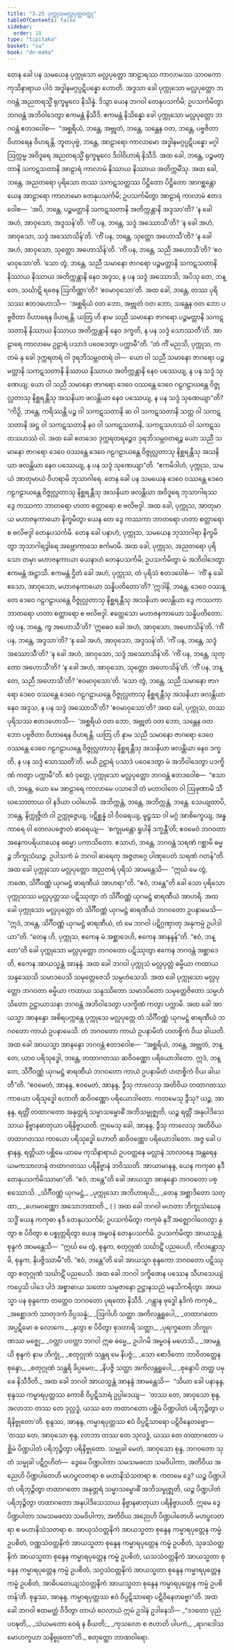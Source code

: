 ```yaml
---
title: "3.25 ပုက္ကုသမလ္လပုတ္တဝတ္ထု"
tableOfContents: false
sidebar:
  order: 18
type: "tipitaka"
basket: "su"
book: "dn-maha"
---
```



<DynamicBreadcrumb />

<Division number="192" book="dn-maha">

<Paragraph number="429" book="dn-maha">
တေန ခေါ ပန သမယေန ပုက္ကုသော မလ္လပုတ္တော အာဠာရဿ ကာလာမဿ သာဝကော ကုသိနာရာယ ပါဝံ အဒ္ဓါနမဂ္ဂပ္ပဋိပန္နော ဟောတိ. အဒ္ဒသာ ခေါ ပုက္ကုသော မလ္လပုတ္တော ဘဂဝန္တံ အညတရသ္မိံ ရုက္ခမူလေ နိသိန္နံ. ဒိသွာ ယေန ဘဂဝါ တေနုပသင်္ကမိ; ဥပသင်္ကမိတွာ ဘဂဝန္တံ အဘိဝါဒေတွာ ဧကမန္တံ နိသီဒိ. ဧကမန္တံ နိသိန္နော ခေါ ပုက္ကုသော မလ္လပုတ္တော ဘဂဝန္တံ ဧတဒဝေါစ—  “အစ္ဆရိယံ, ဘန္တေ, အဗ္ဘုတံ, ဘန္တေ, သန္တေန ဝတ, ဘန္တေ, ပဗ္ဗဇိတာ ဝိဟာရေန ဝိဟရန္တိ. ဘူတပုဗ္ဗံ, ဘန္တေ, အာဠာရော ကာလာမော အဒ္ဓါနမဂ္ဂပ္ပဋိပန္နော မဂ္ဂါ ဩက္ကမ္မ အဝိဒူရေ အညတရသ္မိံ ရုက္ခမူလေ ဒိဝါဝိဟာရံ နိသီဒိ. အထ ခေါ, ဘန္တေ, ပဉ္စမတ္တာနိ သကဋသတာနိ အာဠာရံ ကာလာမံ နိဿာယ နိဿာယ အတိက္ကမိံသု. အထ ခေါ, ဘန္တေ, အညတရော ပုရိသော တဿ သကဋသတ္ထဿ ပိဋ္ဌိတော ပိဋ္ဌိတော အာဂစ္ဆန္တော ယေန အာဠာရော ကာလာမော တေနုပသင်္ကမိ; ဥပသင်္ကမိတွာ အာဠာရံ ကာလာမံ ဧတဒဝေါစ—  ‘အပိ, ဘန္တေ, ပဉ္စမတ္တာနိ သကဋသတာနိ အတိက္ကန္တာနိ အဒ္ဒသာ’တိ? ‘န ခေါ အဟံ, အာဝုသော, အဒ္ဒသန်’တိ. ‘ကိံ ပန, ဘန္တေ, သဒ္ဒံ အဿောသီ’တိ? ‘န ခေါ အဟံ, အာဝုသော, သဒ္ဒံ အဿောသိန်’တိ. ‘ကိံ ပန, ဘန္တေ, သုတ္တော အဟောသီ’တိ? ‘န ခေါ အဟံ, အာဝုသော, သုတ္တော အဟောသိန်’တိ. ‘ကိံ ပန, ဘန္တေ, သညီ အဟောသီ’တိ? ‘ဧဝမာဝုသော’တိ. ‘သော တွံ, ဘန္တေ, သညီ သမာနော ဇာဂရော ပဉ္စမတ္တာနိ သကဋသတာနိ နိဿာယ နိဿာယ အတိက္ကန္တာနိ နေဝ အဒ္ဒသ, န ပန သဒ္ဒံ အဿောသိ; အပိသု တေ, ဘန္တေ, သင်္ဃာဋိ ရဇေန ဩကိဏ္ဏာ’တိ? ‘ဧဝမာဝုသော’တိ. အထ ခေါ, ဘန္တေ, တဿ ပုရိသဿ ဧတဒဟောသိ—  ‘အစ္ဆရိယံ ဝတ ဘော, အဗ္ဘုတံ ဝတ ဘော, သန္တေန ဝတ ဘော ပဗ္ဗဇိတာ ဝိဟာရေန ဝိဟရန္တိ. ယတြ ဟိ နာမ သညီ သမာနော ဇာဂရော ပဉ္စမတ္တာနိ သကဋသတာနိ နိဿာယ နိဿာယ အတိက္ကန္တာနိ နေဝ ဒက္ခတိ, န ပန သဒ္ဒံ သောဿတီ’တိ. အာဠာရေ ကာလာမေ ဥဠာရံ ပသာဒံ ပဝေဒေတွာ ပက္ကာမီ”တိ.
</Paragraph>

</Division>
<Division number="193" book="dn-maha">

<Paragraph number="430" book="dn-maha">
“တံ ကိံ မညသိ, ပုက္ကုသ, ကတမံ နု ခေါ ဒုက္ကရတရံ ဝါ ဒုရဘိသမ္ဘဝတရံ ဝါ—  ယော ဝါ သညီ သမာနော ဇာဂရော ပဉ္စမတ္တာနိ သကဋသတာနိ နိဿာယ နိဿာယ အတိက္ကန္တာနိ နေဝ ပဿေယျ, န ပန သဒ္ဒံ သုဏေယျ; ယော ဝါ သညီ သမာနော ဇာဂရော ဒေဝေ ဝဿန္တေ ဒေဝေ ဂဠဂဠာယန္တေ ဝိဇ္ဇုလ္လတာသု နိစ္ဆရန္တီသု အသနိယာ ဖလန္တိယာ နေဝ ပဿေယျ, န ပန သဒ္ဒံ သုဏေယျာ”တိ? “ကိဉှိ, ဘန္တေ, ကရိဿန္တိ ပဉ္စ ဝါ သကဋသတာနိ ဆ ဝါ သကဋသတာနိ သတ္တ ဝါ သကဋသတာနိ အဋ္ဌ ဝါ သကဋသတာနိ နဝ ဝါ သကဋသတာနိ, သကဋသဟဿံ ဝါ သကဋသတသဟဿံ ဝါ. အထ ခေါ ဧတဒေဝ ဒုက္ကရတရဉ္စေဝ ဒုရဘိသမ္ဘဝတရဉ္စ ယော သညီ သမာနော ဇာဂရော ဒေဝေ ဝဿန္တေ ဒေဝေ ဂဠဂဠာယန္တေ ဝိဇ္ဇုလ္လတာသု နိစ္ဆရန္တီသု အသနိယာ ဖလန္တိယာ နေဝ ပဿေယျ, န ပန သဒ္ဒံ သုဏေယျာ”တိ.
</Paragraph>

<Paragraph number="431" book="dn-maha">
“ဧကမိဒါဟံ, ပုက္ကုသ, သမယံ အာတုမာယံ ဝိဟရာမိ ဘုသာဂါရေ. တေန ခေါ ပန သမယေန ဒေဝေ ဝဿန္တေ ဒေဝေ ဂဠဂဠာယန္တေ ဝိဇ္ဇုလ္လတာသု နိစ္ဆရန္တီသု အသနိယာ ဖလန္တိယာ အဝိဒူရေ ဘုသာဂါရဿ ဒွေ ကဿကာ ဘာတရော ဟတာ စတ္တာရော စ ဗလိဗဒ္ဒါ. အထ ခေါ, ပုက္ကုသ, အာတုမာယ မဟာဇနကာယော နိက္ခမိတွာ ယေန တေ ဒွေ ကဿကာ ဘာတရော ဟတာ စတ္တာရော စ ဗလိဗဒ္ဒါ တေနုပသင်္ကမိ. တေန ခေါ ပနာဟံ, ပုက္ကုသ, သမယေန ဘုသာဂါရာ နိက္ခမိတွာ ဘုသာဂါရဒွါရေ အဗ္ဘောကာသေ စင်္ကမာမိ. အထ ခေါ, ပုက္ကုသ, အညတရော ပုရိသော တမှာ မဟာဇနကာယာ ယေနာဟံ တေနုပသင်္ကမိ; ဥပသင်္ကမိတွာ မံ အဘိဝါဒေတွာ ဧကမန္တံ အဋ္ဌာသိ. ဧကမန္တံ ဌိတံ ခေါ အဟံ, ပုက္ကုသ, တံ ပုရိသံ ဧတဒဝေါစံ—  ‘ကိံ နု ခေါ ဧသော, အာဝုသော, မဟာဇနကာယော သန္နိပတိတော’တိ? ‘ဣဒါနိ, ဘန္တေ, ဒေဝေ ဝဿန္တေ ဒေဝေ ဂဠဂဠာယန္တေ ဝိဇ္ဇုလ္လတာသု နိစ္ဆရန္တီသု အသနိယာ ဖလန္တိယာ ဒွေ ကဿကာ ဘာတရော ဟတာ စတ္တာရော စ ဗလိဗဒ္ဒါ. ဧတ္ထေသော မဟာဇနကာယော သန္နိပတိတော. တွံ ပန, ဘန္တေ, ကွ အဟောသီ’တိ? ‘ဣဓေဝ ခေါ အဟံ, အာဝုသော, အဟောသိန်’တိ. ‘ကိံ ပန, ဘန္တေ, အဒ္ဒသာ’တိ? ‘န ခေါ အဟံ, အာဝုသော, အဒ္ဒသန်’တိ. ‘ကိံ ပန, ဘန္တေ, သဒ္ဒံ အဿောသီ’တိ? ‘န ခေါ အဟံ, အာဝုသော, သဒ္ဒံ အဿောသိန်’တိ. ‘ကိံ ပန, ဘန္တေ, သုတ္တော အဟောသီ’တိ? ‘န ခေါ အဟံ, အာဝုသော, သုတ္တော အဟောသိန်’တိ. ‘ကိံ ပန, ဘန္တေ, သညီ အဟောသီ’တိ? ‘ဧဝမာဝုသော’တိ. ‘သော တွံ, ဘန္တေ, သညီ သမာနော ဇာဂရော ဒေဝေ ဝဿန္တေ ဒေဝေ ဂဠဂဠာယန္တေ ဝိဇ္ဇုလ္လတာသု နိစ္ဆရန္တီသု အသနိယာ ဖလန္တိယာ နေဝ အဒ္ဒသ, န ပန သဒ္ဒံ အဿောသီ’တိ? ‘ဧဝမာဝုသော’တိ?
</Paragraph>

<Paragraph number="432" book="dn-maha">
အထ ခေါ, ပုက္ကုသ, တဿ ပုရိသဿ ဧတဒဟောသိ—  ‘အစ္ဆရိယံ ဝတ ဘော, အဗ္ဘုတံ ဝတ ဘော, သန္တေန ဝတ ဘော ပဗ္ဗဇိတာ ဝိဟာရေန ဝိဟရန္တိ. ယတြ ဟိ နာမ သညီ သမာနော ဇာဂရော ဒေဝေ ဝဿန္တေ ဒေဝေ ဂဠဂဠာယန္တေ ဝိဇ္ဇုလ္လတာသု နိစ္ဆရန္တီသု အသနိယာ ဖလန္တိယာ နေဝ ဒက္ခတိ, န ပန သဒ္ဒံ သောဿတီ’တိ. မယိ ဥဠာရံ ပသာဒံ ပဝေဒေတွာ မံ အဘိဝါဒေတွာ ပဒက္ခိဏံ ကတွာ ပက္ကာမီ”တိ.
</Paragraph>

<Paragraph number="433" book="dn-maha">
ဧဝံ ဝုတ္တေ, ပုက္ကုသော မလ္လပုတ္တော ဘဂဝန္တံ ဧတဒဝေါစ—  “ဧသာဟံ, ဘန္တေ, ယော မေ အာဠာရေ ကာလာမေ ပသာဒေါ တံ မဟာဝါတေ ဝါ ဩဖုဏာမိ သီဃသောတာယ ဝါ နဒိယာ ပဝါဟေမိ. အဘိက္ကန္တံ, ဘန္တေ, အဘိက္ကန္တံ, ဘန္တေ. သေယျထာပိ, ဘန္တေ, နိက္ကုဇ္ဇိတံ ဝါ ဥက္ကုဇ္ဇေယျ, ပဋိစ္ဆန္နံ ဝါ ဝိဝရေယျ, မူဠှဿ ဝါ မဂ္ဂံ အာစိက္ခေယျ, အန္ဓကာရေ ဝါ တေလပဇ္ဇောတံ ဓာရေယျ—  ‘စက္ခုမန္တော ရူပါနိ ဒက္ခန္တီ’တိ; ဧဝမေဝံ ဘဂဝတာ အနေကပရိယာယေန ဓမ္မော ပကာသိတော. ဧသာဟံ, ဘန္တေ, ဘဂဝန္တံ သရဏံ ဂစ္ဆာမိ ဓမ္မဉ္စ ဘိက္ခုသံဃဉ္စ. ဥပါသကံ မံ ဘဂဝါ ဓာရေတု အဇ္ဇတဂ္ဂေ ပါဏုပေတံ သရဏံ ဂတန်”တိ.
</Paragraph>

</Division>
<Division number="194" book="dn-maha">

<Paragraph number="434" book="dn-maha">
အထ ခေါ ပုက္ကုသော မလ္လပုတ္တော အညတရံ ပုရိသံ အာမန္တေသိ—  “ဣင်္ဃ မေ တွံ, ဘဏေ, သိင်္ဂီဝဏ္ဏံ ယုဂမဋ္ဌံ ဓာရဏီယံ အာဟရာ”တိ. “ဧဝံ, ဘန္တေ”တိ ခေါ သော ပုရိသော ပုက္ကုသဿ မလ္လပုတ္တဿ ပဋိဿုတွာ တံ သိင်္ဂီဝဏ္ဏံ ယုဂမဋ္ဌံ ဓာရဏီယံ အာဟရိ. အထ ခေါ ပုက္ကုသော မလ္လပုတ္တော တံ သိင်္ဂီဝဏ္ဏံ ယုဂမဋ္ဌံ ဓာရဏီယံ ဘဂဝတော ဥပနာမေသိ—  “ဣဒံ, ဘန္တေ, သိင်္ဂီဝဏ္ဏံ ယုဂမဋ္ဌံ ဓာရဏီယံ, တံ မေ ဘဂဝါ ပဋိဂ္ဂဏှာတု အနုကမ္ပံ ဥပါဒါယာ”တိ. “တေန ဟိ, ပုက္ကုသ, ဧကေန မံ အစ္ဆာဒေဟိ, ဧကေန အာနန္ဒန်”တိ. “ဧဝံ, ဘန္တေ”တိ ခေါ ပုက္ကုသော မလ္လပုတ္တော ဘဂဝတော ပဋိဿုတွာ ဧကေန ဘဂဝန္တံ အစ္ဆာဒေတိ, ဧကေန အာယသ္မန္တံ အာနန္ဒံ. အထ ခေါ ဘဂဝါ ပုက္ကုသံ မလ္လပုတ္တံ ဓမ္မိယာ ကထာယ သန္ဒဿေသိ သမာဒပေသိ သမုတ္တေဇေသိ သမ္ပဟံသေသိ. အထ ခေါ ပုက္ကုသော မလ္လပုတ္တော ဘဂဝတာ ဓမ္မိယာ ကထာယ သန္ဒဿိတော သမာဒပိတော သမုတ္တေဇိတော သမ္ပဟံသိတော ဥဋ္ဌာယာသနာ ဘဂဝန္တံ အဘိဝါဒေတွာ ပဒက္ခိဏံ ကတွာ ပက္ကာမိ.
</Paragraph>

</Division>
<Division number="195" book="dn-maha">

<Paragraph number="435" book="dn-maha">
အထ ခေါ အာယသ္မာ အာနန္ဒော အစိရပက္ကန္တေ ပုက္ကုသေ မလ္လပုတ္တေ တံ သိင်္ဂီဝဏ္ဏံ ယုဂမဋ္ဌံ ဓာရဏီယံ ဘဂဝတော ကာယံ ဥပနာမေသိ. တံ ဘဂဝတော ကာယံ ဥပနာမိတံ ဟတစ္စိကံ ဝိယ ခါယတိ. အထ ခေါ အာယသ္မာ အာနန္ဒော ဘဂဝန္တံ ဧတဒဝေါစ—  “အစ္ဆရိယံ, ဘန္တေ, အဗ္ဘုတံ, ဘန္တေ, ယာဝ ပရိသုဒ္ဓေါ, ဘန္တေ, တထာဂတဿ ဆဝိဝဏ္ဏော ပရိယောဒါတော. ဣဒံ, ဘန္တေ, သိင်္ဂီဝဏ္ဏံ ယုဂမဋ္ဌံ ဓာရဏီယံ ဘဂဝတော ကာယံ ဥပနာမိတံ ဟတစ္စိကံ ဝိယ ခါယတီ”တိ. “ဧဝမေတံ, အာနန္ဒ, ဧဝမေတံ, အာနန္ဒ, ဒွီသု ကာလေသု အတိဝိယ တထာဂတဿ ကာယော ပရိသုဒ္ဓေါ ဟောတိ ဆဝိဝဏ္ဏော ပရိယောဒါတော. ကတမေသု ဒွီသု? ယဉ္စ, အာနန္ဒ, ရတ္တိံ တထာဂတော အနုတ္တရံ သမ္မာသမ္ဗောဓိံ အဘိသမ္ဗုဇ္ဈတိ, ယဉ္စ ရတ္တိံ အနုပါဒိသေသာယ နိဗ္ဗာနဓာတုယာ ပရိနိဗ္ဗာယတိ. ဣမေသု ခေါ, အာနန္ဒ, ဒွီသု ကာလေသု အတိဝိယ တထာဂတဿ ကာယော ပရိသုဒ္ဓေါ ဟောတိ ဆဝိဝဏ္ဏော ပရိယောဒါတော. အဇ္ဇ ခေါ ပနာနန္ဒ, ရတ္တိယာ ပစ္ဆိမေ ယာမေ ကုသိနာရာယံ ဥပဝတ္တနေ မလ္လာနံ သာလဝနေ အန္တရေန ယမကသာလာနံ တထာဂတဿ ပရိနိဗ္ဗာနံ ဘဝိဿတိ. အာယာမာနန္ဒ, ယေန ကကုဓာ နဒီ တေနုပသင်္ကမိဿာမာ”တိ. “ဧဝံ, ဘန္တေ”တိ ခေါ အာယသ္မာ အာနန္ဒော ဘဂဝတော ပစ္စဿောသိ.
</Paragraph>

<Paragraph number="436" type="verses" book="dn-maha">
_သိင်္ဂီဝဏ္ဏံ ယုဂမဋ္ဌံ,_  
_ပုက္ကုသော အဘိဟာရယိ;_  
_တေန အစ္ဆာဒိတော သတ္ထာ,_  
_ဟေမဝဏ္ဏော အသောဘထာတိ._  


</Paragraph>
</Division>

<Paragraph number="437" type="center" book="dn-maha">
( )


</Paragraph>

<Division number="196" book="dn-maha">

<Paragraph number="438" book="dn-maha">
အထ ခေါ ဘဂဝါ မဟတာ ဘိက္ခုသံဃေန သဒ္ဓိံ ယေန ကကုဓာ နဒီ တေနုပသင်္ကမိ; ဥပသင်္ကမိတွာ ကကုဓံ နဒိံ အဇ္ဈောဂါဟေတွာ နှတွာ စ ပိဝိတွာ စ ပစ္စုတ္တရိတွာ ယေန အမ္ဗဝနံ တေနုပသင်္ကမိ. ဥပသင်္ကမိတွာ အာယသ္မန္တံ စုန္ဒကံ အာမန္တေသိ—  “ဣင်္ဃ မေ တွံ, စုန္ဒက, စတုဂ္ဂုဏံ သင်္ဃာဋိံ ပညပေဟိ, ကိလန္တောသ္မိ, စုန္ဒက, နိပဇ္ဇိဿာမီ”တိ.
</Paragraph>

<Paragraph number="439" book="dn-maha">
“ဧဝံ, ဘန္တေ”တိ ခေါ အာယသ္မာ စုန္ဒကော ဘဂဝတော ပဋိဿုတွာ စတုဂ္ဂုဏံ သင်္ဃာဋိံ ပညပေသိ. အထ ခေါ ဘဂဝါ ဒက္ခိဏေန ပဿေန သီဟသေယျံ ကပ္ပေသိ ပါဒေ ပါဒံ အစ္စာဓာယ သတော သမ္ပဇာနော ဥဋ္ဌာနသညံ မနသိကရိတွာ. အာယသ္မာ ပန စုန္ဒကော တတ္ထေဝ ဘဂဝတော ပုရတော နိသီဒိ.
</Paragraph>

<Paragraph number="440" type="verses" book="dn-maha">
_ဂန္တွာန ဗုဒ္ဓေါ နဒိကံ ကကုဓံ,_  
_အစ္ဆောဒကံ သာတုဒကံ ဝိပ္ပသန္နံ;_  
_ဩဂါဟိ သတ္ထာ အကိလန္တရူပေါ,_  
_တထာဂတော အပ္ပဋိမော စ လောကေ._  

</Paragraph>

<Paragraph number="441" type="verses" book="dn-maha">
_နှတွာ စ ပိဝိတွာ စုဒတာရိ သတ္ထာ,_  
_ပုရက္ခတော ဘိက္ခုဂဏဿ မဇ္ဈေ;_  
_ဝတ္တာ ပဝတ္တာ ဘဂဝါ ဣဓ ဓမ္မေ,_  
ဥပါဂမိ အမ္ဗဝနံ မဟေသိ._  

</Paragraph>

<Paragraph number="442" type="verses" book="dn-maha">
_အာမန္တယိ စုန္ဒကံ နာမ ဘိက္ခုံ,_  
_စတုဂ္ဂုဏံ သန္ထရ မေ နိပဇ္ဇံ;_  
_သော စောဒိတော ဘာဝိတတ္တေန စုန္ဒော,_  
_စတုဂ္ဂုဏံ သန္ထရိ ခိပ္ပမေဝ;_  
_နိပဇ္ဇိ သတ္ထာ အကိလန္တရူပေါ,_  
_စုန္ဒောပိ တတ္ထ ပမုခေ နိသီဒီတိ._  

</Paragraph>

</Division>
<Division number="197" book="dn-maha">

<Paragraph number="443" book="dn-maha">
အထ ခေါ ဘဂဝါ အာယသ္မန္တံ အာနန္ဒံ အာမန္တေသိ—  “သိယာ ခေါ ပနာနန္ဒ, စုန္ဒဿ ကမ္မာရပုတ္တဿ ကောစိ ဝိပ္ပဋိသာရံ ဥပ္ပါဒေယျ—  ‘တဿ တေ, အာဝုသော စုန္ဒ, အလာဘာ တဿ တေ ဒုလ္လဒ္ဓံ, ယဿ တေ တထာဂတော ပစ္ဆိမံ ပိဏ္ဍပါတံ ပရိဘုဉ္ဇိတွာ ပရိနိဗ္ဗုတော’တိ. စုန္ဒဿ, အာနန္ဒ, ကမ္မာရပုတ္တဿ ဧဝံ ဝိပ္ပဋိသာရော ပဋိဝိနေတဗ္ဗော—  ‘တဿ တေ, အာဝုသော စုန္ဒ, လာဘာ တဿ တေ သုလဒ္ဓံ, ယဿ တေ တထာဂတော ပစ္ဆိမံ ပိဏ္ဍပါတံ ပရိဘုဉ္ဇိတွာ ပရိနိဗ္ဗုတော. သမ္မုခါ မေတံ, အာဝုသော စုန္ဒ, ဘဂဝတော သုတံ သမ္မုခါ ပဋိဂ္ဂဟိတံ—  ဒွေမေ ပိဏ္ဍပါတာ သမသမဖလာ သမဝိပါကာ, အတိဝိယ အညေဟိ ပိဏ္ဍပါတေဟိ မဟပ္ဖလတရာ စ မဟာနိသံသတရာ စ. ကတမေ ဒွေ? ယဉ္စ ပိဏ္ဍပါတံ ပရိဘုဉ္ဇိတွာ တထာဂတော အနုတ္တရံ သမ္မာသမ္ဗောဓိံ အဘိသမ္ဗုဇ္ဈတိ, ယဉ္စ ပိဏ္ဍပါတံ ပရိဘုဉ္ဇိတွာ တထာဂတော အနုပါဒိသေသာယ နိဗ္ဗာနဓာတုယာ ပရိနိဗ္ဗာယတိ. ဣမေ ဒွေ ပိဏ္ဍပါတာ သမသမဖလာ သမဝိပါကာ, အတိဝိယ အညေဟိ ပိဏ္ဍပါတေဟိ မဟပ္ဖလတရာ စ မဟာနိသံသတရာ စ. အာယုသံဝတ္တနိကံ အာယသ္မတာ စုန္ဒေန ကမ္မာရပုတ္တေန ကမ္မံ ဥပစိတံ, ဝဏ္ဏသံဝတ္တနိကံ အာယသ္မတာ စုန္ဒေန ကမ္မာရပုတ္တေန ကမ္မံ ဥပစိတံ, သုခသံဝတ္တနိကံ အာယသ္မတာ စုန္ဒေန ကမ္မာရပုတ္တေန ကမ္မံ ဥပစိတံ, ယသသံဝတ္တနိကံ အာယသ္မတာ စုန္ဒေန ကမ္မာရပုတ္တေန ကမ္မံ ဥပစိတံ, သဂ္ဂသံဝတ္တနိကံ အာယသ္မတာ စုန္ဒေန ကမ္မာရပုတ္တေန ကမ္မံ ဥပစိတံ, အာဓိပတေယျသံဝတ္တနိကံ အာယသ္မတာ စုန္ဒေန ကမ္မာရပုတ္တေန ကမ္မံ ဥပစိတန်’တိ. စုန္ဒဿ, အာနန္ဒ, ကမ္မာရပုတ္တဿ ဧဝံ ဝိပ္ပဋိသာရော ပဋိဝိနေတဗ္ဗော”တိ. အထ ခေါ ဘဂဝါ ဧတမတ္ထံ ဝိဒိတွာ တာယံ ဝေလာယံ ဣမံ ဥဒါနံ ဥဒါနေသိ—
</Paragraph>

<Paragraph number="444" type="verses" book="dn-maha">
_“ဒဒတော ပုညံ ပဝဍ္ဎတိ,_  
_သံယမတော ဝေရံ န စီယတိ;_  
_ကုသလော စ ဇဟာတိ ပါပကံ,_  
_ရာဂဒေါသမောဟက္ခယာ သနိဗ္ဗုတော”တိ._  


</Paragraph>
</Division>

<Paragraph number="445" type="center" book="dn-maha">
စတုတ္ထော ဘာဏဝါရော.
</Paragraph>
